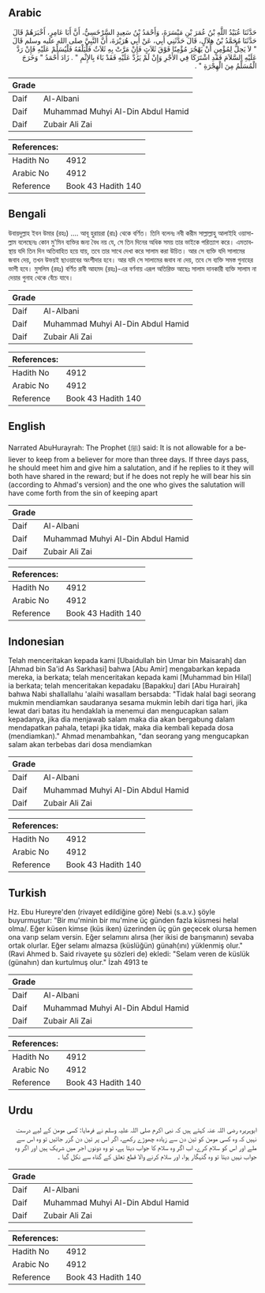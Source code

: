 ## Arabic


<div dir="rtl" lang="ar" style={{fontSize:'larger',backgroundColor:'#f8f9fa',padding:20}}>
حَدَّثَنَا عُبَيْدُ اللَّهِ بْنُ عُمَرَ بْنِ مَيْسَرَةَ، وَأَحْمَدُ بْنُ سَعِيدٍ السَّرْخَسِيُّ، أَنَّ أَبَا عَامِرٍ، أَخْبَرَهُمْ قَالَ حَدَّثَنَا مُحَمَّدُ بْنُ هِلاَلٍ، قَالَ حَدَّثَنِي أَبِي، عَنْ أَبِي هُرَيْرَةَ، أَنَّ النَّبِيَّ صلى الله عليه وسلم قَالَ ‏"‏ لاَ يَحِلُّ لِمُؤْمِنٍ أَنْ يَهْجُرَ مُؤْمِنًا فَوْقَ ثَلاَثٍ فَإِنْ مَرَّتْ بِهِ ثَلاَثٌ فَلْيَلْقَهُ فَلْيُسَلِّمْ عَلَيْهِ فَإِنْ رَدَّ عَلَيْهِ السَّلاَمَ فَقَدِ اشْتَرَكَا فِي الأَجْرِ وَإِنْ لَمْ يَرُدَّ عَلَيْهِ فَقَدْ بَاءَ بِالإِثْمِ ‏"‏ ‏.‏ زَادَ أَحْمَدُ ‏"‏ وَخَرَجَ الْمُسَلِّمُ مِنَ الْهِجْرَةِ ‏"‏ ‏.‏
</div>
<div style={{backgroundColor:'#f8f9fa',padding:20, marginBottom: 10}}><table> <thead> <tr> <th>Grade</th> <th></th> </tr> </thead> <tbody> <tr><td>Daif</td><td>Al-Albani</td></tr><tr><td>Daif</td><td>Muhammad Muhyi Al-Din Abdul Hamid</td></tr><tr><td>Daif</td><td>Zubair Ali Zai</td></tr></tbody></table><table> <thead> <tr> <th>References:</th> <th></th> </tr> </thead> <tbody><tr><td>Hadith No</td><td>4912</td></tr><tr><td>Arabic No</td><td>4912</td></tr><tr><td>Reference</td><td>Book 43 Hadith 140</td></tr></tbody></table></div>

## Bengali


<div dir="ltr" lang="bn" style={{fontSize:'larger',backgroundColor:'#f8f9fa',padding:20}}>
উবায়দুল্লাহ ইবন উমার (রহঃ) .... আবূ হুরায়রা (রাঃ) থেকে বর্ণিত। তিনি বলেনঃ নবী করীম সাল্লাল্লাহু আলাইহি ওয়াসাল্লাম বলেছেনঃ কোন মু'মিন ব্যক্তির জন্য বৈধ নয় যে, সে তিন দিনের অধিক সময় তার ভাইকে পরিত্যাগ করে। এমতাবস্থায় যদি তিন দিন অতিবাহিত হয়ে যায়, তবে তার সাথে দেখা করে সালাম করা উচিত। আর সে ব্যক্তি যদি সালামের জবাব দেয়, তখন উভয়ই ছাওয়াবের অংশীদার হবে। আর যদি সে সালামের জবাব না দেয়, তবে সে ব্যক্তি সমস্ত গুনাহের ভাগী হবে। মুসলিম (রহঃ) বর্ণিত রাবী আহমদ (রহঃ)-এর বর্ণনায় এরূপ অতিরিক্ত আছেঃ সালাম দানকারী ব্যক্তি সালাম না দেয়ার গুনাহ থেকে বেঁচে যাবে।
</div>
<div style={{backgroundColor:'#f8f9fa',padding:20, marginBottom: 10}}><table> <thead> <tr> <th>Grade</th> <th></th> </tr> </thead> <tbody> <tr><td>Daif</td><td>Al-Albani</td></tr><tr><td>Daif</td><td>Muhammad Muhyi Al-Din Abdul Hamid</td></tr><tr><td>Daif</td><td>Zubair Ali Zai</td></tr></tbody></table><table> <thead> <tr> <th>References:</th> <th></th> </tr> </thead> <tbody><tr><td>Hadith No</td><td>4912</td></tr><tr><td>Arabic No</td><td>4912</td></tr><tr><td>Reference</td><td>Book 43 Hadith 140</td></tr></tbody></table></div>

## English


<div dir="ltr" lang="en" style={{fontSize:'larger',backgroundColor:'#f8f9fa',padding:20}}>
Narrated AbuHurayrah: The Prophet (ﷺ) said: It is not allowable for a believer to keep from a believer for more than three days. If three days pass, he should meet him and give him a salutation, and if he replies to it they will both have shared in the reward; but if he does not reply he will bear his sin (according to Ahmad's version) and the one who gives the salutation will have come forth from the sin of keeping apart
</div>
<div style={{backgroundColor:'#f8f9fa',padding:20, marginBottom: 10}}><table> <thead> <tr> <th>Grade</th> <th></th> </tr> </thead> <tbody> <tr><td>Daif</td><td>Al-Albani</td></tr><tr><td>Daif</td><td>Muhammad Muhyi Al-Din Abdul Hamid</td></tr><tr><td>Daif</td><td>Zubair Ali Zai</td></tr></tbody></table><table> <thead> <tr> <th>References:</th> <th></th> </tr> </thead> <tbody><tr><td>Hadith No</td><td>4912</td></tr><tr><td>Arabic No</td><td>4912</td></tr><tr><td>Reference</td><td>Book 43 Hadith 140</td></tr></tbody></table></div>

## Indonesian


<div dir="ltr" lang="id" style={{fontSize:'larger',backgroundColor:'#f8f9fa',padding:20}}>
Telah menceritakan kepada kami [Ubaidullah bin Umar bin Maisarah] dan [Ahmad bin Sa'id As Sarkhasi] bahwa [Abu Amir] mengabarkan kepada mereka, ia berkata; telah menceritakan kepada kami [Muhammad bin Hilal] ia berkata; telah menceritakan kepadaku [Bapakku] dari [Abu Hurairah] bahwa Nabi shallallahu 'alaihi wasallam bersabda: "Tidak halal bagi seorang mukmin mendiamkan saudaranya sesama mukmin lebih dari tiga hari, jika lewat dari batas itu hendaklah ia menemui dan mengucapkan salam kepadanya, jika dia menjawab salam maka dia akan bergabung dalam mendapatkan pahala, tetapi jika tidak, maka dia kembali kepada dosa (mendiamkan)." Ahmad menambahkan, "dan seorang yang mengucapkan salam akan terbebas dari dosa mendiamkan
</div>
<div style={{backgroundColor:'#f8f9fa',padding:20, marginBottom: 10}}><table> <thead> <tr> <th>Grade</th> <th></th> </tr> </thead> <tbody> <tr><td>Daif</td><td>Al-Albani</td></tr><tr><td>Daif</td><td>Muhammad Muhyi Al-Din Abdul Hamid</td></tr><tr><td>Daif</td><td>Zubair Ali Zai</td></tr></tbody></table><table> <thead> <tr> <th>References:</th> <th></th> </tr> </thead> <tbody><tr><td>Hadith No</td><td>4912</td></tr><tr><td>Arabic No</td><td>4912</td></tr><tr><td>Reference</td><td>Book 43 Hadith 140</td></tr></tbody></table></div>

## Turkish


<div dir="ltr" lang="tr" style={{fontSize:'larger',backgroundColor:'#f8f9fa',padding:20}}>
Hz. Ebu Hureyre'den (rivayet edildiğine göre) Nebi (s.a.v.) şöyle buyurmuştur: "Bir mu'minin bir mu'mine üç günden fazla küsmesi helal olma/. Eğer küsen kimse (küs iken) üzerinden üç gün geçecek olursa hemen ona varıp selam versin. Eğer selamını alırsa (her ikisi de barışmanın) sevaba ortak olurlar. Eğer selamı almazsa (küslüğün) günah(ını) yüklenmiş olur." (Ravi Ahmed b. Said rivayete şu sözleri de) ekledi: "Selam veren de küslük (günahın) dan kurtulmuş olur." İzah 4913 te
</div>
<div style={{backgroundColor:'#f8f9fa',padding:20, marginBottom: 10}}><table> <thead> <tr> <th>Grade</th> <th></th> </tr> </thead> <tbody> <tr><td>Daif</td><td>Al-Albani</td></tr><tr><td>Daif</td><td>Muhammad Muhyi Al-Din Abdul Hamid</td></tr><tr><td>Daif</td><td>Zubair Ali Zai</td></tr></tbody></table><table> <thead> <tr> <th>References:</th> <th></th> </tr> </thead> <tbody><tr><td>Hadith No</td><td>4912</td></tr><tr><td>Arabic No</td><td>4912</td></tr><tr><td>Reference</td><td>Book 43 Hadith 140</td></tr></tbody></table></div>

## Urdu


<div dir="rtl" lang="ur" style={{fontSize:'larger',backgroundColor:'#f8f9fa',padding:20}}>
ابوہریرہ رضی اللہ عنہ کہتے ہیں کہ نبی اکرم صلی اللہ علیہ وسلم نے فرمایا: کسی مومن کے لیے درست نہیں کہ وہ کسی مومن کو تین دن سے زیادہ چھوڑے رکھے، اگر اس پر تین دن گزر جائیں تو وہ اس سے ملے اور اس کو سلام کرے، اب اگر وہ سلام کا جواب دیتا ہے، تو وہ دونوں اجر میں شریک ہیں اور اگر وہ جواب نہیں دیتا تو وہ گنہگار ہوا، اور سلام کرنے والا قطع تعلق کے گناہ سے نکل گیا ۔
</div>
<div style={{backgroundColor:'#f8f9fa',padding:20, marginBottom: 10}}><table> <thead> <tr> <th>Grade</th> <th></th> </tr> </thead> <tbody> <tr><td>Daif</td><td>Al-Albani</td></tr><tr><td>Daif</td><td>Muhammad Muhyi Al-Din Abdul Hamid</td></tr><tr><td>Daif</td><td>Zubair Ali Zai</td></tr></tbody></table><table> <thead> <tr> <th>References:</th> <th></th> </tr> </thead> <tbody><tr><td>Hadith No</td><td>4912</td></tr><tr><td>Arabic No</td><td>4912</td></tr><tr><td>Reference</td><td>Book 43 Hadith 140</td></tr></tbody></table></div>